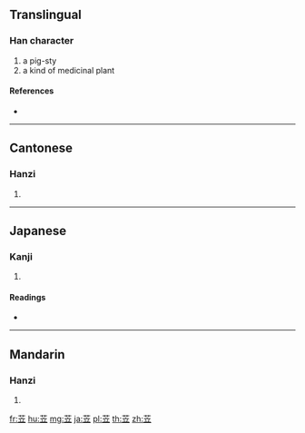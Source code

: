 {{character info/new}}
==Translingual==

===Han character===
{{Han char|rn=140|rad=艸|as=05|sn=11|four=44108|canj=TYT}}

# a pig-sty
# a kind of medicinal plant

====References====
* {{Han ref|kx=1022.310|dkj=30783|dj=1481.220|hdz=53196.010|uh=82D9|ud=33497|bh=D06B|bd=53355}}

----

==Cantonese==

===Hanzi===
{{yue-hanzi|jyut=|y=lap1}}

# {{defn|lang=yue|sort=艸05}}

----

==Japanese==

===Kanji===
{{ja-kanji|grade=|rs=艸05}}

# {{defn|lang=ja|sort=艸05}}

====Readings====
* {{ja-readings|on=[[りゅう]] (ryū), [[きゅう]] (kyū)|kun=[[おり]] (ori), [[よろいぐさ]] (yoroigusa)|nanori=}}

----

==Mandarin==

===Hanzi===
{{cmn-hanzi|pin=[[hē]] ([[he1]]), [[hé]] ([[he2]]), [[lì]] ([[li4]])|wg=ho<sup>1</sup>, ho<sup>2</sup>, li<sup>4</sup>}}

# {{defn|lang=cmn|sort=艸05}}

[[fr:苙]]
[[hu:苙]]
[[mg:苙]]
[[ja:苙]]
[[pl:苙]]
[[th:苙]]
[[zh:苙]]